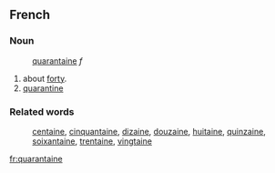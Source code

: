 ==French==
===Noun===
:[[quarantaine]] ''f''

#about [[forty]].
#[[quarantine]]

===Related words===
:[[centaine]], [[cinquantaine]], [[dizaine]], [[douzaine]], [[huitaine]], [[quinzaine]], [[soixantaine]], [[trentaine]], [[vingtaine]]

[[fr:quarantaine]]